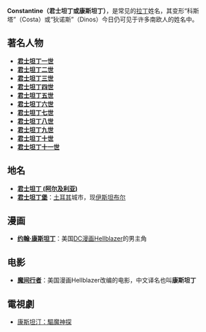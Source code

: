 '''Constantine（君士坦丁或康斯坦丁）'''，是常见的[[拉丁|拉丁]]姓名，其变形“科斯塔”（Costa）或“狄诺斯”（Dinos）今日仍可见于许多南欧人的姓名中。

==著名人物==
*'''[[君士坦丁一世|君士坦丁一世]]'''
*'''[[君士坦丁二世|君士坦丁二世]]'''
*'''[[君士坦丁三世|君士坦丁三世]]'''
*'''[[君士坦丁四世|君士坦丁四世]]'''
*'''[[君士坦丁五世|君士坦丁五世]]'''
*'''[[君士坦丁六世|君士坦丁六世]]'''
*'''[[君士坦丁七世|君士坦丁七世]]'''
*'''[[君士坦丁八世|君士坦丁八世]]'''
*'''[[君士坦丁九世|君士坦丁九世]]'''
*'''[[君士坦丁十世|君士坦丁十世]]'''
*'''[[君士坦丁十一世|君士坦丁十一世]]'''

==地名==
*'''[[君士坦丁_(阿尔及利亚)|君士坦丁 (阿尔及利亚)]]'''
*'''[[君士坦丁堡|君士坦丁堡]]'''：[[土耳其|土耳其]]城市，现[[伊斯坦布尔|伊斯坦布尔]]

== 漫画 ==
*'''[[约翰·康斯坦丁|约翰·康斯坦丁]]'''：美国[[DC漫画|DC漫画]]Hellblazer的男主角

== 电影 ==
*'''[[魔间行者|魔间行者]]'''：美国漫画Hellblazer改编的电影，中文译名也叫'''康斯坦丁'''

== 電視劇 ==
*[[康斯坦汀：驅魔神探|康斯坦汀：驅魔神探]]

{{disambig|Cat=四字消歧义}}
